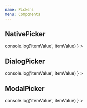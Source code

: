 ```yaml
---
name: Pickers
menu: Components
---
```



## NativePicker

<Playground>
  <NativePicker
    selectedValue="js"
    onValueChange={(itemValue, itemIndex) =>
      console.log('itemValue', itemValue)
    }
  >
    <NativePickerItem label="Java" value="java" />
    <NativePickerItem label="JavaScript" value="js" />
  </NativePicker>
</Playground>

## DialogPicker

<Playground>
  <DialogPicker
    selectedValue="js"
    onValueChange={(itemValue, itemIndex) =>
      console.log('itemValue', itemValue)
    }
  >
    <PickerItem label="Java" value="java" />
    <PickerItem label="JavaScript" value="js" />
  </DialogPicker>
</Playground>

## ModalPicker

<Playground>
  <ModalPicker
    selectedValue="js"
    onValueChange={(itemValue, itemIndex) =>
      console.log('itemValue', itemValue)
    }
  >
    <PickerItem label="Java" value="java" />
    <PickerItem label="JavaScript" value="js" />
  </ModalPicker>
</Playground>

